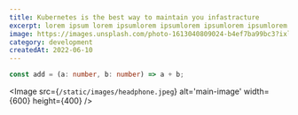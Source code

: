 ```yaml
---
title: Kubernetes is the best way to maintain you infastracture
excerpt: lorem ipsum lorem ipsumlorem ipsumlorem ipsumlorem ipsumlorem ipsum
image: https://images.unsplash.com/photo-1613040809024-b4ef7ba99bc3?ixlib=rb-1.2.1&ixid=MnwxMjA3fDB8MHxwaG90by1wYWdlfHx8fGVufDB8fHx8&auto=format&fit=crop&w=640&q=80
category: development
createdAt: 2022-06-10
---
```


```ts
const add = (a: number, b: number) => a + b;
```

<Image
  src={`/static/images/headphone.jpeg`}
  alt='main-image'
  width={600}
  height={400}
/>
